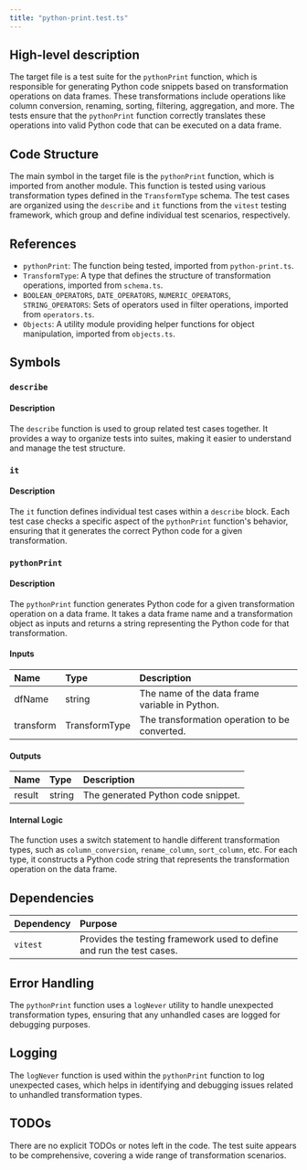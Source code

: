 ```yaml
---
title: "python-print.test.ts"
---
```


## High-level description

The target file is a test suite for the `pythonPrint` function, which is responsible for generating Python code snippets based on transformation operations on data frames. These transformations include operations like column conversion, renaming, sorting, filtering, aggregation, and more. The tests ensure that the `pythonPrint` function correctly translates these operations into valid Python code that can be executed on a data frame.

## Code Structure

The main symbol in the target file is the `pythonPrint` function, which is imported from another module. This function is tested using various transformation types defined in the `TransformType` schema. The test cases are organized using the `describe` and `it` functions from the `vitest` testing framework, which group and define individual test scenarios, respectively.

## References

- `pythonPrint`: The function being tested, imported from `python-print.ts`.
- `TransformType`: A type that defines the structure of transformation operations, imported from `schema.ts`.
- `BOOLEAN_OPERATORS`, `DATE_OPERATORS`, `NUMERIC_OPERATORS`, `STRING_OPERATORS`: Sets of operators used in filter operations, imported from `operators.ts`.
- `Objects`: A utility module providing helper functions for object manipulation, imported from `objects.ts`.

## Symbols

### `describe`
#### Description
The `describe` function is used to group related test cases together. It provides a way to organize tests into suites, making it easier to understand and manage the test structure.

### `it`
#### Description
The `it` function defines individual test cases within a `describe` block. Each test case checks a specific aspect of the `pythonPrint` function's behavior, ensuring that it generates the correct Python code for a given transformation.

### `pythonPrint`
#### Description
The `pythonPrint` function generates Python code for a given transformation operation on a data frame. It takes a data frame name and a transformation object as inputs and returns a string representing the Python code for that transformation.

#### Inputs
| Name      | Type          | Description                                      |
|:----------|:--------------|:-------------------------------------------------|
| dfName    | string        | The name of the data frame variable in Python.   |
| transform | TransformType | The transformation operation to be converted.    |

#### Outputs
| Name   | Type   | Description                          |
|:-------|:-------|:-------------------------------------|
| result | string | The generated Python code snippet.   |

#### Internal Logic
The function uses a switch statement to handle different transformation types, such as `column_conversion`, `rename_column`, `sort_column`, etc. For each type, it constructs a Python code string that represents the transformation operation on the data frame.

## Dependencies

| Dependency | Purpose                                                                 |
|:-----------|:------------------------------------------------------------------------|
| `vitest`   | Provides the testing framework used to define and run the test cases.   |

## Error Handling

The `pythonPrint` function uses a `logNever` utility to handle unexpected transformation types, ensuring that any unhandled cases are logged for debugging purposes.

## Logging

The `logNever` function is used within the `pythonPrint` function to log unexpected cases, which helps in identifying and debugging issues related to unhandled transformation types.

## TODOs

There are no explicit TODOs or notes left in the code. The test suite appears to be comprehensive, covering a wide range of transformation scenarios.